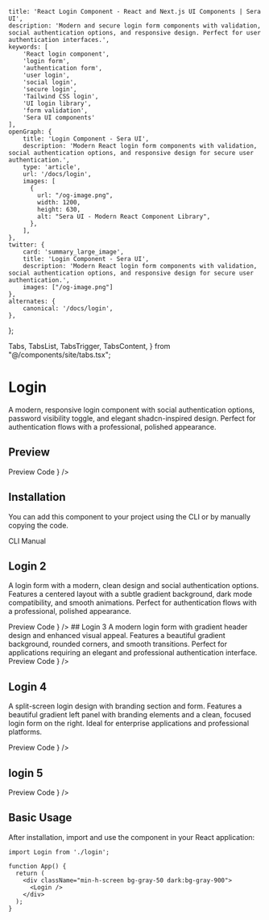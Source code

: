     title: 'React Login Component - React and Next.js UI Components | Sera UI',
    description: 'Modern and secure login form components with validation, social authentication options, and responsive design. Perfect for user authentication interfaces.',
    keywords: [
        'React login component',
        'login form',
        'authentication form',
        'user login',
        'social login',
        'secure login',
        'Tailwind CSS login',
        'UI login library',
        'form validation',
        'Sera UI components'
    ],
    openGraph: {
        title: 'Login Component - Sera UI',
        description: 'Modern React login form components with validation, social authentication options, and responsive design for secure user authentication.',
        type: 'article',
        url: '/docs/login',
        images: [
          {
            url: "/og-image.png",
            width: 1200,
            height: 630,
            alt: "Sera UI - Modern React Component Library",
          },
        ],
    },
    twitter: {
        card: 'summary_large_image',
        title: 'Login Component - Sera UI',
        description: 'Modern React login form components with validation, social authentication options, and responsive design for secure user authentication.',
        images: ["/og-image.png"]
    },
    alternates: {
        canonical: '/docs/login',
    },
};

  Tabs,
  TabsList,
  TabsTrigger,
  TabsContent,
} from "@/components/site/tabs.tsx";


# Login <AI dir="left"/>

A modern, responsive login component with social authentication options, password visibility toggle, and elegant shadcn-inspired design. Perfect for authentication flows with a professional, polished appearance.

## Preview

<Tabs defaultValue="preview" className="">
  <TabsList>
    <TabsTrigger value="preview">Preview</TabsTrigger>
    <TabsTrigger value="code">Code</TabsTrigger>
  </TabsList>
  <TabsContent value="preview">
    <ComponentRenderer component={<Login />} />
  </TabsContent>
  <TabsContent value="code">
    <CodeBlock filePath="src/app/docs/login/login.tsx" />
  </TabsContent>
</Tabs>


## Installation

You can add this component to your project using the CLI or by manually copying the code.

<Tabs defaultValue="cli" className="">
  <TabsList>
    <TabsTrigger value="cli">CLI</TabsTrigger>
    <TabsTrigger value="manual">Manual</TabsTrigger>
  </TabsList>
  <TabsContent value="cli">
    <Cli command={`add login.json`} />
  </TabsContent>

  <TabsContent value="manual">
    <CodeBlock filePath="src/app/docs/login/login.tsx" />
  </TabsContent>
</Tabs>

## Login 2
A login form with a modern, clean design and social authentication options. Features a centered layout with a subtle gradient background, dark mode compatibility, and smooth animations. Perfect for authentication flows with a professional, polished appearance.

<Tabs defaultValue="preview" className="">
  <TabsList>
    <TabsTrigger value="preview">Preview</TabsTrigger>
    <TabsTrigger value="code">Code</TabsTrigger>
  </TabsList>
  <TabsContent value="preview">
    <ComponentRenderer component={<Login2 />} />
  </TabsContent>
  <TabsContent value="code">
    <CodeBlock filePath="src/app/docs/login/login2.tsx" />
  </TabsContent>
</Tabs>
## Login 3
A modern login form with gradient header design and enhanced visual appeal. Features a beautiful gradient background, rounded corners, and smooth transitions. Perfect for applications requiring an elegant and professional authentication interface.

<Tabs defaultValue="preview" className="">
  <TabsList>
    <TabsTrigger value="preview">Preview</TabsTrigger>
    <TabsTrigger value="code">Code</TabsTrigger>
  </TabsList>
  <TabsContent value="preview">
    <ComponentRenderer component={<Login3 />} />
  </TabsContent>
  <TabsContent value="code">
    <CodeBlock filePath="src/app/docs/login/login3.tsx" />
  </TabsContent>
</Tabs>

## Login 4
A split-screen login design with branding section and form. Features a beautiful gradient left panel with branding elements and a clean, focused login form on the right. Ideal for enterprise applications and professional platforms.

<Tabs defaultValue="preview" className="">
  <TabsList>
    <TabsTrigger value="preview">Preview</TabsTrigger>
    <TabsTrigger value="code">Code</TabsTrigger>
  </TabsList>
  <TabsContent value="preview">
    <ComponentRenderer component={<Login4 />} />
  </TabsContent>
  <TabsContent value="code">
    <CodeBlock filePath="src/app/docs/login/login4.tsx" />
  </TabsContent>
</Tabs>

## login 5

<Tabs defaultValue="preview" className="">
  <TabsList>
    <TabsTrigger value="preview">Preview</TabsTrigger>
    <TabsTrigger value="code">Code</TabsTrigger>
  </TabsList>
  <TabsContent value="preview">
    <ComponentRenderer component={<Login5 />} />
  </TabsContent>
  <TabsContent value="code">
    <CodeBlock filePath="src/app/docs/login/login5.tsx" />
  </TabsContent>
</Tabs>




## Basic Usage

After installation, import and use the component in your React application:

```tsx
import Login from './login';

function App() {
  return (
    <div className="min-h-screen bg-gray-50 dark:bg-gray-900">
      <Login />
    </div>
  );
}
```
